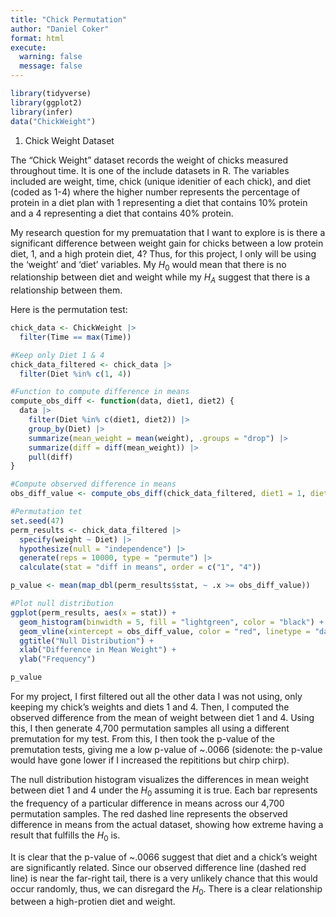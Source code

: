 ```yaml
---
title: "Chick Permutation"
author: "Daniel Coker"
format: html
execute:
  warning: false
  message: false
---
```


```r
library(tidyverse)
library(ggplot2)
library(infer)
data("ChickWeight")
```

1.  Chick Weight Dataset

The "Chick Weight" dataset records the weight of chicks measured throughout time. It is one of the include datasets in R. The variables included are weight, time, chick (unique idenitier of each chick), and diet (coded as 1-4) where the higher number represents the percentage of protein in a diet plan with 1 representing a diet that contains 10% protein and a 4 representing a diet that contains 40% protein. 

My research question for my premuatation that I want to explore is is there a significant difference between weight gain for chicks between a low protein diet, 1, and a high protein diet, 4? Thus, for this project, I only will be using the 'weight' and 'diet' variables. My $H_0$ would mean that there is no relationship between diet and weight while my $H_A$ suggest that there is a relationship between them. 

Here is the permutation test:
```r
chick_data <- ChickWeight |> 
  filter(Time == max(Time)) 

#Keep only Diet 1 & 4
chick_data_filtered <- chick_data |> 
  filter(Diet %in% c(1, 4))

#Function to compute difference in means
compute_obs_diff <- function(data, diet1, diet2) {
  data |> 
    filter(Diet %in% c(diet1, diet2)) |> 
    group_by(Diet) |> 
    summarize(mean_weight = mean(weight), .groups = "drop") |> 
    summarize(diff = diff(mean_weight)) |> 
    pull(diff)
}

#Compute observed difference in means
obs_diff_value <- compute_obs_diff(chick_data_filtered, diet1 = 1, diet2 = 4)

#Permutation tet
set.seed(47)
perm_results <- chick_data_filtered |> 
  specify(weight ~ Diet) |> 
  hypothesize(null = "independence") |> 
  generate(reps = 10000, type = "permute") |> 
  calculate(stat = "diff in means", order = c("1", "4"))

p_value <- mean(map_dbl(perm_results$stat, ~ .x >= obs_diff_value))

#Plot null distribution
ggplot(perm_results, aes(x = stat)) +
  geom_histogram(binwidth = 5, fill = "lightgreen", color = "black") +
  geom_vline(xintercept = obs_diff_value, color = "red", linetype = "dashed") +
  ggtitle("Null Distribution") +
  xlab("Difference in Mean Weight") +
  ylab("Frequency")

p_value  
```
For my project, I first filtered out all the other data I was not using, only keeping my chick's weights and diets 1 and 4. Then, I computed the observed difference from the mean of weight between diet 1 and 4. Using this, I then generate 4,700 permutation samples all using a different premutation for my test. From this, I then took the p-value of the premutation tests, giving me a low p-value of ~.0066 (sidenote: the p-value would have gone lower if I increased the repititions but chirp chirp). 

The null distribution histogram visualizes the differences in mean weight between diet 1 and 4 under the $H_0$ assuming it is true. Each bar represents the frequency of a particular difference in means across our 4,700 permutation samples. The red dashed line represents the observed difference in means from the actual dataset, showing how extreme having a result that fulfills the $H_0$ is.

It is clear that the p-value of ~.0066 suggest that diet and a chick's weight are significantly related. Since our observed difference line (dashed red line) is near the far-right tail, there is a very unlikely chance that this would occur randomly, thus, we can disregard the $H_0$. There is a clear relationship between a high-protien diet and weight.   
